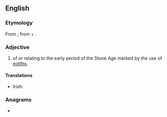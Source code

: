 ==English==

===Etymology===
From {{der|en|fr|éolithique}}; from {{der|en|grc|Ἠώς||dawn}} + {{m|grc|λίθος||stone}} {{suffix||ic|lang=en}}.

===Adjective===
{{en-adj|-}}

# {{lb|en|archaeology}} of or relating to the early period of the Stone Age marked by the use of [[eolith]]s.

====Translations====
{{trans-top|of or relating to the early period of the Stone Age marked by the use of eoliths}}
* Irish: {{t|ga|eoiliteach}}
{{trans-mid}}
{{trans-bottom}}

===Anagrams===
* {{anagrams|en|a=cehiilot|chiolite}}